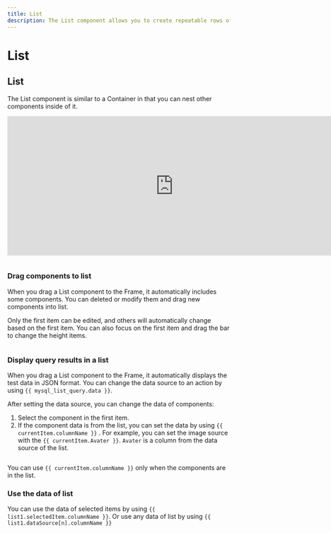```yaml
---
title: List
description: The List component allows you to create repeatable rows of data whose look and feel are defined by you.
---
```


# List

## List

The List component is similar to a Container in that you can nest other components inside of it.

<iframe width="750" height="315" src="https://www.youtube.com/embed/5rtzkJxEe5o" title="How to use List Component in ILLA Cloud? ILLA Tutorial." frameborder="0" allow="accelerometer; autoplay; clipboard-write; encrypted-media; gyroscope; picture-in-picture; web-share" allowfullscreen={true}></iframe>

<img
  src='https://cdn.illacloud.com/official-website/img/docs/assemble/list.png'
  alt=""
/>

### Drag components to list

When you drag a List component to the Frame, it automatically includes some components. You can deleted or modify them and drag new components into list. 

Only the first item can be edited, and others will automatically change based on the first item. You can also focus on the first item and drag the bar to change the height items.

<img
  src='https://cdn.illacloud.com/official-website/img/docs/assemble/list1.png'
  alt=""
/>

### Display query results in a list

When you drag a List component to the Frame, it automatically displays the test data in JSON format. You can change the data source to an action by using `{{ mysql_list_query.data }}`. 

After setting the data source, you can change the data of components:

1.  Select the component in the first item. 
2.  If the component data is from the list, you can set the data by using `{{ currentItem.columnName }}` . For example, you can set the image source with the `{{ currentItem.Avater }}`. `Avater` is a column from the data source of the list.

<img
  src='https://cdn.illacloud.com/official-website/img/docs/assemble/list2.png'
  alt=""
/>

You can use  `{{ currentItem.columnName }}` only when the components are in the list. 

### Use the data of list

You can use the data of selected items by using `{{ list1.selectedItem.columnName }}`. Or use any data of list by using `{{ list1.dataSource[n].columnName }}`

<img
  src='https://cdn.illacloud.com/official-website/img/docs/assemble/list3.png'
  alt=""
/>
